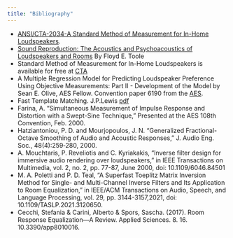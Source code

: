 ```yaml
---
title: "Bibliography"
---
```


- <a
              href="https://shop.cta.tech/products/standard-method-of-measurement-for-in-home-loudspeakers"
              >ANSI/CTA-2034-A Standard Method of Measurement for In-Home
              Loudspeakers</a
            >.
- <a
              href="https://books.google.ch/books/about/Sound_Reproduction.html?id=tJ0uDwAAQBAJ&printsec=frontcover&source=kp_read_button&redir_esc=y#v=onepage&q&f=false"
              >Sound Reproduction: The Acoustics and Psychoacoustics of
              Loudspeakers and Rooms</a
            >
            By Floyd E. Toole
- Standard Method of Measurement for In-Home Loudspeakers is available for free at <a href="https://www.cta.tech">CTA</a>
- A Multiple Regression Model for Predicting Loudspeaker Preference Using Objective Measurements: Part II - Development of the Model by Sean E. Olive, AES Fellow. Convention paper 6190 from the <a href="https://www.aes.org">AES</a>.
- Fast Template Matching. J.P.Lewis <a href="http://scribblethink.org/Work/nvisionInterface/vi95_lewis.pdf">pdf</a>
- Farina, A. “Simultaneous Measurement of Impulse Response and Distortion with a Swept-Sine Technique,” Presented at the AES 108th Convention, Feb. 2000.
- Hatziantoniou, P. D. and Mourjopoulos, J. N. “Generalized Fractional-Octave Smoothing of Audio and Acoustic Responses,” J. Audio Eng. Soc., 48(4):259&dash;280, 2000.
- A. Mouchtaris, P. Reveliotis and C. Kyriakakis, "Inverse filter design for immersive audio rendering over loudspeakers," in IEEE Transactions on Multimedia, vol. 2, no. 2, pp. 77-87, June 2000,
            doi: 10.1109/6046.84501
- M. A. Poletti and P. D. Teal, "A Superfast Toeplitz Matrix Inversion Method for Single- and Multi-Channel Inverse Filters and Its Application to Room Equalization," in IEEE/ACM Transactions on Audio, Speech, and Language Processing, vol. 29, pp. 3144-3157,2021, doi: 10.1109/TASLP.2021.3120650.
- Cecchi, Stefania &amp; Carini, Alberto &amp; Spors, Sascha. (2017). Room Response Equalization—A Review. Applied Sciences. 8. 16. 10.3390/app8010016.
